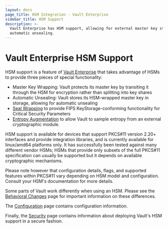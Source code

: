 ```yaml
---
layout: docs
page_title: HSM Integration - Vault Enterprise
sidebar_title: HSM Support
description: >-
  Vault Enterprise has HSM support, allowing for external master key storage and
  automatic unsealing.
---
```


# Vault Enterprise HSM Support

HSM support is a feature of [Vault
Enterprise](https://www.hashicorp.com/vault.html) that takes advantage of HSMs
to provide three pieces of special functionality:

- Master Key Wrapping: Vault protects its master key by transiting it through
  the HSM for encryption rather than splitting into key shares
- Automatic Unsealing: Vault stores its HSM-wrapped master key in storage,
  allowing for automatic unsealing
- [Seal Wrapping](/docs/enterprise/sealwrap) to provide FIPS
  KeyStorage-conforming functionality for Critical Security Parameters
- [Entropy Augmentation](/docs/enterprise/entropy-augmentation) to
  allow Vault to sample entropy from an external cryptographic module.

HSM support is available for devices that support PKCS#11 version 2.20+
interfaces and provide integration libraries, and is currently available for
linux/amd64 platforms only. It has successfully been tested against many
different vendor HSMs; HSMs that provide only subsets of the full PKCS#11
specification can usually be supported but it depends on available
cryptographic mechanisms.

Please note however that configuration details, flags, and supported features
within PKCS#11 vary depending on HSM model and configuration. Consult your
HSM's documentation for more details.

Some parts of Vault work differently when using an HSM. Please see the
[Behavioral Changes](/docs/enterprise/hsm/behavior.html) page for
important information on these differences.

The [Configuration](/docs/configuration/seal/pkcs11.html) page contains
configuration information.

Finally, the [Security](/docs/enterprise/hsm/security.html) page contains
information about deploying Vault's HSM support in a secure fashion.

